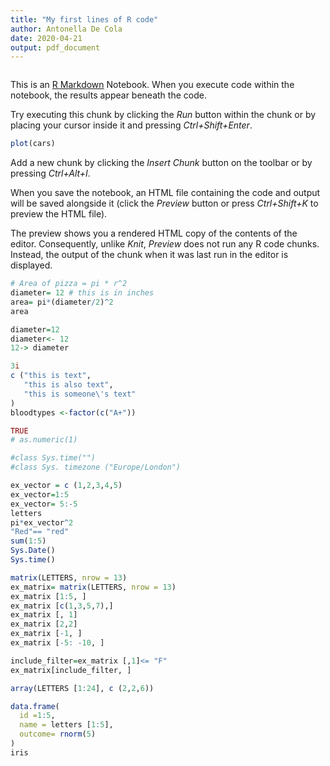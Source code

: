 ```yaml
---
title: "My first lines of R code"
author: Antonella De Cola
date: 2020-04-21
output: pdf_document
---
```

```r

```

This is an [R Markdown](http://rmarkdown.rstudio.com) Notebook. When you execute code within the notebook, the results appear beneath the code. 

Try executing this chunk by clicking the *Run* button within the chunk or by placing your cursor inside it and pressing *Ctrl+Shift+Enter*. 

```r
plot(cars)
```

Add a new chunk by clicking the *Insert Chunk* button on the toolbar or by pressing *Ctrl+Alt+I*.

When you save the notebook, an HTML file containing the code and output will be saved alongside it (click the *Preview* button or press *Ctrl+Shift+K* to preview the HTML file).

The preview shows you a rendered HTML copy of the contents of the editor. Consequently, unlike *Knit*, *Preview* does not run any R code chunks. Instead, the output of the chunk when it was last run in the editor is displayed.
```r
# Area of pizza = pi * r^2
diameter= 12 # this is in inches
area= pi*(diameter/2)^2
area
```
```r
diameter=12
diameter<- 12
12-> diameter
```
```r
3i
c ("this is text",
   "this is also text",
   "this is someone\'s text"
)
bloodtypes <-factor(c("A+"))
```
```r
TRUE
# as.numeric(1)

#class Sys.time("")
#class Sys. timezone ("Europe/London")
```


```r
ex_vector = c (1,2,3,4,5)
ex_vector=1:5
ex_vector= 5:-5
letters
pi*ex_vector^2
"Red"== "red"
sum(1:5)
Sys.Date()
Sys.time()

```
```r
matrix(LETTERS, nrow = 13)
ex_matrix= matrix(LETTERS, nrow = 13)
ex_matrix [1:5, ]
ex_matrix [c(1,3,5,7),]
ex_matrix [, 1]
ex_matrix [2,2]
ex_matrix [-1, ]
ex_matrix [-5: -10, ]

include_filter=ex_matrix [,1]<= "F"
ex_matrix[include_filter, ]


```
```r
array(LETTERS [1:24], c (2,2,6))
```
```r
data.frame(
  id =1:5,
  name = letters [1:5],
  outcome= rnorm(5)
)
iris


```



